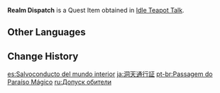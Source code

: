 {{Item Infobox
|id           = 101515
|image        = Item Realm Dispatch.png
|type         = Quest Items
|quality      = 5
|description  = A realm dispatch that you obtained from [[Tubby]]. It seems to be able to allow your companions to come and go in your realm as they please...<br />After acquiring this item, you can invite companions to reside in your [[Serenitea Pot]] from the Placement Screen.
|source1      = [[Idle Teapot Talk]] Quest
}}
'''Realm Dispatch''' is a Quest Item obtained in [[Idle Teapot Talk]].

==Other Languages==
{{Other Languages
|default_hidden = 1
|en      = Realm Dispatch
|zhs     = 洞天关牒
|zhs_rm  = Dòngtiān Guāndié
|zht     = 洞天關牒
|zht_rm  = Dòngtiān Guāndié
|ja      = 洞天通行証
|ja_rm   = Douten Tsuukoushou
|ko      = 선계 초대장
|ko_rm   = Seon'gye Chodaejang
|es      = Salvoconducto del mundo interior
|fr      = Permis de transit de royaume
|ru      = Допуск обители
|th      = บัตรเชิญสู่อาณาจักร
|th_rm   = 
|vi      = Giấy Phép Động Tiên
|de      = Kannenrapport
|id      = Tanda Izin Masuk
|pt      = Passagem do Paraíso Mágico
|tr      = Çaydanlık Pasaportu
|it      = Passepartout
}}

==Change History==
{{Change History|1.6}}

[[es:Salvoconducto del mundo interior]]
[[ja:洞天通行証]]
[[pt-br:Passagem do Paraíso Mágico]]
[[ru:Допуск обители]]